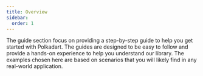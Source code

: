 ```yaml
---
title: Overview
sidebar:
  order: 1
---
```



The guide section focus on providing a step-by-step guide to help you get started with Polkadart. The guides are designed to be easy to follow and provide a hands-on experience to help you understand our library.
The examples chosen here are based on scenarios that you will likely find in any real-world application.

<CardGrid>
		<LinkCard title="Listen to blocks" href="/guides/listen-blocks" description="Listen to blocks being created in the chain in real-time"></LinkCard>
		<LinkCard title="Listen balance changes" href="/guides/listen-blocks" description="Listen to wallet balance changes in real-time"></LinkCard>
		<LinkCard title="Read storage" href="/guides/listen-blocks" description="Reads and decodes any data stored in the chain"></LinkCard>
		<LinkCard title="Make a transfer" href="/guides/listen-blocks" description="Makes a simple transfer from one wallet to another"></LinkCard>
</CardGrid>